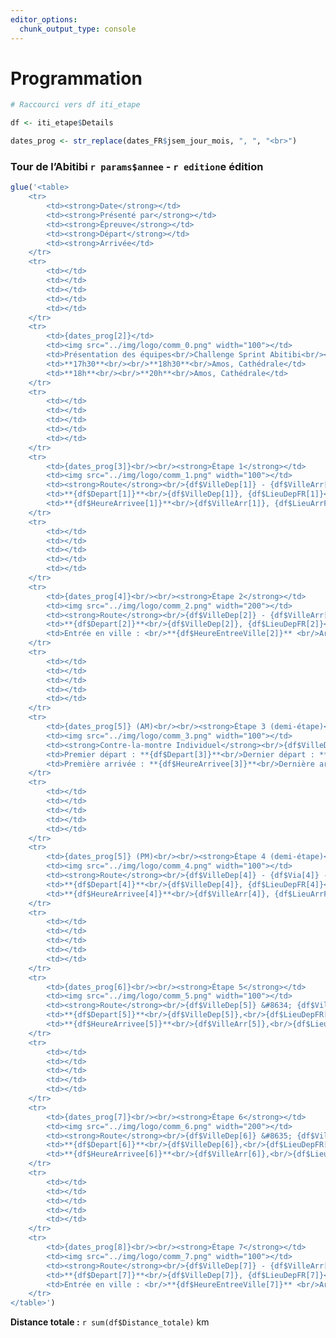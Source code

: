 ```yaml
---
editor_options: 
  chunk_output_type: console
---
```

# Programmation

```r
# Raccourci vers df iti_etape

df <- iti_etape$Details

dates_prog <- str_replace(dates_FR$jsem_jour_mois, ", ", "<br>")

```


###  Tour de l'Abitibi `r params$annee` - `r edition`e édition {-}


```r

glue('<table>
    <tr>
        <td><strong>Date</strong></td>
        <td><strong>Présenté par</strong></td>
        <td><strong>Épreuve</strong></td>
        <td><strong>Départ</strong></td>
        <td><strong>Arrivée</td>
    </tr>
    <tr>
        <td></td>
        <td></td>
        <td></td>
        <td></td>
        <td></td>
    </tr>
    <tr>
        <td>{dates_prog[2]}</td>
        <td><img src="../img/logo/comm_0.png" width="100"></td>
        <td>Présentation des équipes<br/>Challenge Sprint Abitibi<br/></td>
        <td>**17h30**<br/><br/>**18h30**<br/>Amos, Cathédrale</td>
        <td>**18h**<br/><br/>**20h**<br/>Amos, Cathédrale</td>
    </tr>
    <tr>
        <td></td>
        <td></td>
        <td></td>
        <td></td>
        <td></td>
    </tr>
    <tr>
        <td>{dates_prog[3]}<br/><br/><strong>Étape 1</strong></td>
        <td><img src="../img/logo/comm_1.png" width="100"></td>
        <td><strong>Route</strong><br/>{df$VilleDep[1]} - {df$VilleArr[1]}<br/>{df$Via[1]}<br/>Distance : {df$Descr_km[1]}<br/>({df$KM_Neutres[1]} km neutralisés au départ)</td>
        <td>**{df$Depart[1]}**<br/>{df$VilleDep[1]}, {df$LieuDepFR[1]}</td>
        <td>**{df$HeureArrivee[1]}**<br/>{df$VilleArr[1]}, {df$LieuArrFR[1]}</td>
    </tr>
    <tr>
        <td></td>
        <td></td>
        <td></td>
        <td></td>
        <td></td>
    </tr>
    <tr>
        <td>{dates_prog[4]}<br/><br/><strong>Étape 2</strong></td>
        <td><img src="../img/logo/comm_2.png" width="200"></td>
        <td><strong>Route</strong><br/>{df$VilleDep[2]} - {df$VilleArr[2]}<br/>{df$Via[2]}<br/>Distance : {df$Descr_km[2]}<br/>({df$KM_Neutres[2]} km neutralisés au départ)</td>
        <td>**{df$Depart[2]}**<br/>{df$VilleDep[2]}, {df$LieuDepFR[2]}</td>
        <td>Entrée en ville : <br/>**{df$HeureEntreeVille[2]}** <br/>Arrivée finale : <br/>**{df$HeureArrivee[2]}**<br/>{df$VilleArr[2]}, {df$LieuArrFR[2]}</td>
    </tr>
    <tr>
        <td></td>
        <td></td>
        <td></td>
        <td></td>
        <td></td>
    </tr>
    <tr>
        <td>{dates_prog[5]} (AM)<br/><br/><strong>Étape 3 (demi-étape)</strong></td>
        <td><img src="../img/logo/comm_3.png" width="100"></td>
        <td><strong>Contre-la-montre Individuel</strong><br/>{df$VilleDep[3]} - {df$Via[3]} - {df$VilleArr[3]}<br/>Distance : {df$Descr_km[3]}</td>
        <td>Premier départ : **{df$Depart[3]}**<br/>Dernier départ : **{df$DerDep[3]}**<br/>{df$VilleDep[3]}, {df$LieuDepFR[3]}</td>
        <td>Première arrivée : **{df$HeureArrivee[3]}**<br/>Dernière arrivée : **{df$DerArr[3]}**<br/>{df$VilleArr[3]}, {df$LieuArrFR[3]}</td>
    </tr>
    <tr>
        <td></td>
        <td></td>
        <td></td>
        <td></td>
        <td></td>
    </tr>
    <tr>
        <td>{dates_prog[5]} (PM)<br/><br/><strong>Étape 4 (demi-étape)</strong></td>
        <td><img src="../img/logo/comm_4.png" width="100"></td>
        <td><strong>Route</strong><br/>{df$VilleDep[4]} - {df$Via[4]} - {df$VilleArr[4]}<br/>Distance : {df$Descr_km[4]}<br/>({df$KM_Neutres[4]} km neutralisés au départ)</td>
        <td>**{df$Depart[4]}**<br/>{df$VilleDep[4]}, {df$LieuDepFR[4]}</td>
        <td>**{df$HeureArrivee[4]}**<br/>{df$VilleArr[4]}, {df$LieuArrFR[4]}</td>
    </tr>
    <tr>
        <td></td>
        <td></td>
        <td></td>
        <td></td>
        <td></td>
    </tr>
    <tr>
        <td>{dates_prog[6]}<br/><br/><strong>Étape 5</strong></td>
        <td><img src="../img/logo/comm_5.png" width="100"></td>
        <td><strong>Route</strong><br/>{df$VilleDep[5]} &#8634; {df$VilleArr[5]}<br/> {df$Via[5]}<br/>Distance : {df$Descr_km[5]}<br/>({df$KM_Neutres[5]} km neutralisés au départ)</td>
        <td>**{df$Depart[5]}**<br/>{df$VilleDep[5]},<br/>{df$LieuDepFR[5]}</td>
        <td>**{df$HeureArrivee[5]}**<br/>{df$VilleArr[5]},<br/>{df$LieuArrFR[5]}</td>
    </tr>
    <tr>
        <td></td>
        <td></td>
        <td></td>
        <td></td>
        <td></td>
    </tr>
    <tr>
        <td>{dates_prog[7]}<br/><br/><strong>Étape 6</strong></td>
        <td><img src="../img/logo/comm_6.png" width="200"></td>
        <td><strong>Route</strong><br/>{df$VilleDep[6]} &#8635; {df$VilleArr[6]}<br/>{df$Via[6]}<br/>Distance : {df$Descr_km[6]}<br/>({df$KM_Neutres[6]} km neutralisés au départ)</td>
        <td>**{df$Depart[6]}**<br/>{df$VilleDep[6]},<br/>{df$LieuDepFR[6]}</td>
        <td>**{df$HeureArrivee[6]}**<br/>{df$VilleArr[6]},<br/>{df$LieuArrFR[6]}</td>
    </tr>
    <tr>
        <td></td>
        <td></td>
        <td></td>
        <td></td>
        <td></td>
    </tr>
    <tr>
        <td>{dates_prog[8]}<br/><br/><strong>Étape 7</strong></td>
        <td><img src="../img/logo/comm_7.png" width="100"></td>
        <td><strong>Route</strong><br/>{df$VilleDep[7]} - {df$VilleArr[7]}<br/>{df$Via[7]}<br/>Distance : {df$Descr_km[7]}<br/>({df$KM_Neutres[7]} km neutralisés au départ)</td>
        <td>**{df$Depart[7]}**<br/>{df$VilleDep[7]}, {df$LieuDepFR[7]}</td>
        <td>Entrée en ville : <br/>**{df$HeureEntreeVille[7]}** <br/>Arrivée finale : <br/>**{df$HeureArrivee[7]}**<br/>{df$VilleArr[7]}, {df$LieuArrFR[7]}</td>
    </tr>
</table>') 


```

**Distance totale :** `r sum(df$Distance_totale)` km